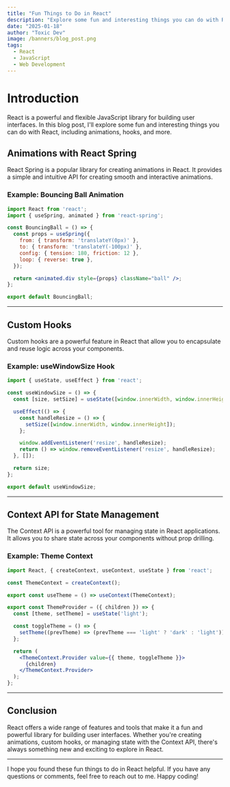 ```yaml
---
title: "Fun Things to Do in React"
description: "Explore some fun and interesting things you can do with React, including animations, hooks, and more."
date: "2025-01-18"
author: "Toxic Dev"
image: /banners/blog_post.png
tags: 
  - React
  - JavaScript
  - Web Development
---
```


# Introduction

React is a powerful and flexible JavaScript library for building user interfaces. In this blog post, I'll explore some fun and interesting things you can do with React, including animations, hooks, and more.

## Animations with React Spring

React Spring is a popular library for creating animations in React. It provides a simple and intuitive API for creating smooth and interactive animations.

### Example: Bouncing Ball Animation

```jsx
import React from 'react';
import { useSpring, animated } from 'react-spring';

const BouncingBall = () => {
  const props = useSpring({
    from: { transform: 'translateY(0px)' },
    to: { transform: 'translateY(-100px)' },
    config: { tension: 180, friction: 12 },
    loop: { reverse: true },
  });

  return <animated.div style={props} className="ball" />;
};

export default BouncingBall;
```

---

## Custom Hooks
Custom hooks are a powerful feature in React that allow you to encapsulate and reuse logic across your components.

### Example: useWindowSize Hook
```jsx
import { useState, useEffect } from 'react';

const useWindowSize = () => {
  const [size, setSize] = useState([window.innerWidth, window.innerHeight]);

  useEffect(() => {
    const handleResize = () => {
      setSize([window.innerWidth, window.innerHeight]);
    };

    window.addEventListener('resize', handleResize);
    return () => window.removeEventListener('resize', handleResize);
  }, []);

  return size;
};

export default useWindowSize;
```

---

## Context API for State Management
The Context API is a powerful tool for managing state in React applications. It allows you to share state across your components without prop drilling.

### Example: Theme Context
```jsx
import React, { createContext, useContext, useState } from 'react';

const ThemeContext = createContext();

export const useTheme = () => useContext(ThemeContext);

export const ThemeProvider = ({ children }) => {
  const [theme, setTheme] = useState('light');

  const toggleTheme = () => {
    setTheme((prevTheme) => (prevTheme === 'light' ? 'dark' : 'light'));
  };

  return (
    <ThemeContext.Provider value={{ theme, toggleTheme }}>
      {children}
    </ThemeContext.Provider>
  );
};
```

---

## Conclusion
React offers a wide range of features and tools that make it a fun and powerful library for building user interfaces. Whether you're creating animations, custom hooks, or managing state with the Context API, there's always something new and exciting to explore in React.

---

I hope you found these fun things to do in React helpful. If you have any questions or comments, feel free to reach out to me. Happy coding!